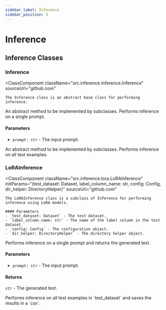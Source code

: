 ```yaml
---
sidebar_label: Inference
sidebar_position: 3
---
```



# Inference

## Inference Classes

### Inference

<ClassComponent
  className="src.inference.inference.Inference"
  sourceUrl="github.com"
>
    The Inference class is an abstract base class for performing inference.

<MethodComponent methodName="infer_one(prompt: str) -> str" methodSignature="prompt: str">
  An abstract method to be implemented by subclasses. Performs inference on a single prompt.

#### Parameters

- `prompt: str` - The input prompt.

</MethodComponent>

<MethodComponent methodName="infer_all() -> None" methodSignature="">
  An abstract method to be implemented by subclasses. Performs inference on all test examples.

</MethodComponent>
</ClassComponent>

### LoRAInference

<ClassComponent
  className="src.inference.lora.LoRAInference"
  initParams="(test_dataset: Dataset, label_column_name: str, config: Config, dir_helper: DirectoryHelper)"
  sourceUrl="github.com"
>
    The LoRAInference class is a subclass of Inference for performing inference using LoRA models.

    #### Parameters
    - `test_dataset: Dataset` - The test dataset.
    - `label_column_name: str` - The name of the label column in the test dataset.
    - `config: Config` - The configuration object.
    - `dir_helper: DirectoryHelper` - The directory helper object.

<MethodComponent methodName="infer_one(prompt: str) -> str" methodSignature="prompt: str">
  Performs inference on a single prompt and returns the generated text.

#### Parameters

- `prompt: str` - The input prompt.

#### Returns

`str` - The generated text.

</MethodComponent>

<MethodComponent methodName="infer_all() -> None" methodSignature="">
  Performs inference on all test examples in `test_dataset` and saves the results in a `csv`.

</MethodComponent>
</ClassComponent>
